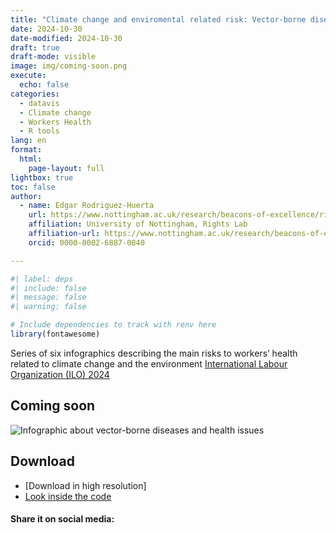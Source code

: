 ```yaml
---
title: "Climate change and enviromental related risk: Vector-borne diseases"
date: 2024-10-30
date-modified: 2024-10-30
draft: true
draft-mode: visible 
image: img/coming-soon.png
execute:
  echo: false
categories:
  - datavis
  - Climate change
  - Workers Health
  - R tools
lang: en
format: 
  html:
    page-layout: full
lightbox: true
toc: false
author:
  - name: Edgar Rodriguez-Huerta
    url: https://www.nottingham.ac.uk/research/beacons-of-excellence/rights-lab/our-team/edgar-rodríguez-huerta/index.aspx
    affiliation: University of Nottingham, Rights Lab
    affiliation-url: https://www.nottingham.ac.uk/research/beacons-of-excellence/rights-lab/index.aspx
    orcid: 0000-0002-6887-0040

---
```


```r
#| label: deps
#| include: false
#| message: false
#| warning: false

# Include dependencies to track with renv here
library(fontawesome)
```




Series of six infographics describing the main risks to workers' health related to climate change and the environment [International Labour Organization (ILO) 2024](https://www.ilo.org/publications/ensuring-safety-and-health-work-changing-climate)

## Coming soon


![](img/vector-borne-soon.png "Infographic about vector-borne diseases and health issues")

## Download {.appendix}

- [Download in high resolution]
- [Look inside the code](Depending the tool and code)


#### Share it on social media:

```{=html}
<!-- AddToAny BEGIN -->
<div class="a2a_kit a2a_kit_size_32 a2a_default_style" data-a2a-icon-color="#FFDC02,black">

<a class="a2a_button_email a2a_counter"></a>
<a class="a2a_button_copy_link a2a_counter"></a>
<a class="a2a_button_linkedin a2a_counter"></a>
<a class="a2a_button_facebook a2a_counter"></a>
<a class="a2a_button_bluesky a2a_counter"></a>
<a class="a2a_button_x a2a_counter"></a>
<a class="a2a_button_threads a2a_counter"></a>
<a class="a2a_button_mastodon a2a_counter"></a>
<a class="a2a_button_whatsapp a2a_counter"></a>
<a class="a2a_dd a2a_counter" href="https://www.addtoany.com/share"></a>
</div>
<script async src="https://static.addtoany.com/menu/page.js"></script>
<!-- AddToAny END -->
```

